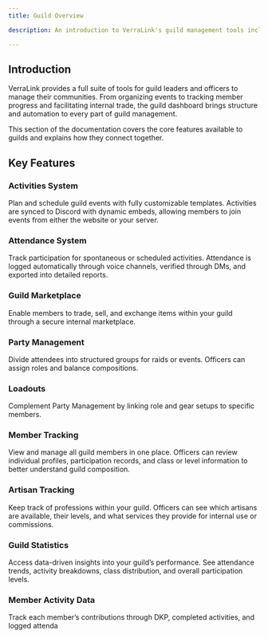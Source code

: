 ```yaml
---
title: Guild Overview

description: An introduction to VerraLink's guild management tools including activities, attendance, marketplaces, member tracking, artisan tracking, and Discord integration.

---
```


## Introduction
VerraLink provides a full suite of tools for guild leaders and officers to manage their communities. From organizing events to tracking member progress and facilitating internal trade, the guild dashboard brings structure and automation to every part of guild management.

This section of the documentation covers the core features available to guilds and explains how they connect together.

## Key Features

### Activities System
Plan and schedule guild events with fully customizable templates. Activities are synced to Discord with dynamic embeds, allowing members to join events from either the website or your server.  

### Attendance System
Track participation for spontaneous or scheduled activities. Attendance is logged automatically through voice channels, verified through DMs, and exported into detailed reports.  

### Guild Marketplace
Enable members to trade, sell, and exchange items within your guild through a secure internal marketplace.  

### Party Management
Divide attendees into structured groups for raids or events. Officers can assign roles and balance compositions.  

### Loadouts
Complement Party Management by linking role and gear setups to specific members.  

### Member Tracking
View and manage all guild members in one place. Officers can review individual profiles, participation records, and class or level information to better understand guild composition.

### Artisan Tracking
Keep track of professions within your guild. Officers can see which artisans are available, their levels, and what services they provide for internal use or commissions.  

### Guild Statistics
Access data-driven insights into your guild’s performance. See attendance trends, activity breakdowns, class distribution, and overall participation levels.

### Member Activity Data
Track each member’s contributions through DKP, completed activities, and logged attenda
